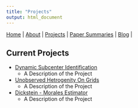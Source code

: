 ```yaml
---
title: "Projects"
output: html_document
---
```


|
[Home](https://chasewiedemann.github.io/index.html) |
[About](https://chasewiedemann.github.io/Site/about.html) |
[Projects](https://chasewiedemann.github.io/Site/Projects/projects.html) |
[Paper Summaries](https://chasewiedemann.github.io/Site/Summaries/summaries.html) |
[Blog](https://chasewiedemann.github.io/Site/blog.html) |


## Current Projects

- [Dynamic Subcenter Identification](https://chasewiedemann.github.io/Site/Projects/MuniProject/Replication.html)
  + A Description of the Project
- [Unobserved Hetrogenity On Grids](https://chasewiedemann.github.io/Site/Projects/FKRB/Replication.html)
  + A Description of the Project
- [Dickstein - Morales Estimator](https://chasewiedemann.github.io/Site/Projects/dmEstimator/Replication.html)
  + A Description of the Project
